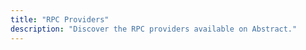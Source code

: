 ```yaml
---
title: "RPC Providers"
description: "Discover the RPC providers available on Abstract."
---
```


<CardGroup cols={3}>
<Card
  title="Alchemy"
  icon="link"
  href="https://www.alchemy.com/abstract"
/>

<Card
  title="BlastAPI"
  icon="link"
  href="https://docs.blastapi.io/blast-documentation/apis-documentation/core-api/abstract"
/>


  <Card
    title="QuickNode"
    icon="link"
    href="https://www.quicknode.com/docs/abstract"
  />

  <Card
    title="dRPC"
    icon="link"
    href="https://drpc.org/chainlist/abstract"
  />

</CardGroup>
